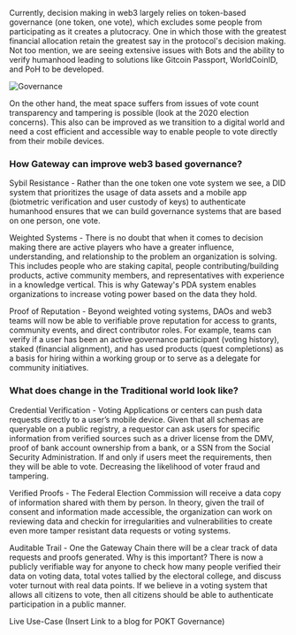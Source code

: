 Currently, decision making in web3 largely relies on token-based governance (one token, one vote), which excludes some people from participating as it creates a plutocracy. One in which those with the greatest financial allocation retain the greatest say in the protocol's decision making. Not too mention, we are seeing extensive issues with Bots and the ability to verify humanhood leading to solutions like Gitcoin Passport, WorldCoinID, and PoH to be developed.

<img src="/assets/usecases/governance.png" alt="Governance" />

On the other hand, the meat space suffers from issues of vote count transparency and tampering is possible (look at the 2020 election concerns). This also can be improved as we transition to a digital world and need a cost efficient and accessible way to enable people to vote directly from their mobile devices.

### How Gateway can improve web3 based governance?

Sybil Resistance - Rather than the one token one vote system we see, a DID system that prioritizes the usage of data assets and a mobile app (biotmetric verification and user custody of keys) to authenticate humanhood ensures that we can build governance systems that are based on one person, one vote.

Weighted Systems - There is no doubt that when it comes to decision making there are active players who have a greater influence, understanding, and relationship to the problem an organization is solving. This includes people who are staking capital, people contributing/building products, active community members, and representatives with experience in a knowledge vertical. This is why Gateway's PDA system enables organizations to increase voting power based on the data they hold.

Proof of Reputation - Beyond weighted voting systems, DAOs and web3 teams will now be able to verifiable prove reputation for access to grants, community events, and direct contributor roles. For example, teams can verify if a user has been an active governance participant (voting history), staked (financial alignment), and has used products (quest completions) as a basis for hiring within a working group or to serve as a delegate for community initiatives.

### What does change in the Traditional world look like?

Credential Verification - Voting Applications or centers can push data requests directly to a user’s mobile device. Given that all schemas are queryable on a public registry, a requestor can ask users for specific information from verified sources such as a driver license from the DMV, proof of bank account ownership from a bank, or a SSN from the Social Security Administration. If and only if users meet the requirements, then they will be able to vote. Decreasing the likelihood of voter fraud and tampering.

Verified Proofs - The Federal Election Commission will receive a data copy of information shared with them by person. In theory, given the trail of consent and information made accessible, the organization can work on reviewing data and checkin for irregularities and vulnerabilities to create even more tamper resistant data requests or voting systems.

Auditable Trail - One the Gateway Chain there will be a clear track of data requests and proofs generated. Why is this important? There is now a publicly verifiable way for anyone to check how many people verified their data on voting data, total votes tallied by the electoral college, and discuss voter turnout with real data points. If we believe in a voting system that allows all citizens to vote, then all citizens should be able to authenticate participation in a public manner.

Live Use-Case
(Insert Link to a blog for POKT Governance)
